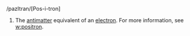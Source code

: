 /pazItran/[Pos-i-tron]

#The [[antimatter]] equivalent of an [[electron]]. For more information, see [[w:positron]].